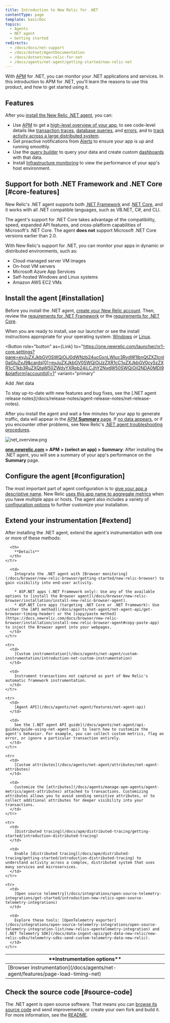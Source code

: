 ```yaml
---
title: Introduction to New Relic for .NET
contentType: page
template: basicDoc
topics:
  - Agents
  - NET agent
  - Getting started
redirects:
  - /docs/docs/net-support
  - /docs/dotnet/AgentDocumentation
  - /docs/dotnet/new-relic-for-net
  - /docs/agents/net-agent/getting-started/new-relic-net
---
```



With [APM](/docs/apm) for .NET, you can monitor your .NET applications and services. In this introduction to APM for .NET, you'll learn the reasons to use this product, and how to get started using it.

## Features

After you [install the New Relic .NET agent](/docs/agents/net-agent/installation/install-enable-new-relic-net-agent), you can:

* Use [APM](/docs/apm/new-relic-apm/getting-started/welcome-new-relic-apm) to get a [high-level overview of your app](/docs/apm/applications-menu/monitoring/apm-overview-page), to see code-level details like [transaction traces](/docs/apm/transactions/transaction-traces/transaction-traces), [database queries](/docs/apm/transactions/transaction-traces/sql-statements), and [errors](/docs/apm/applications-menu/events/view-apm-error-analytics), and to [track activity across a large distributed system](/docs/apm/distributed-tracing/getting-started/introduction-distributed-tracing).
* Get proactive notifications from [Alerts](/docs/alerts/alert-policies/understanding-alert-policies/alerting-new-relic) to ensure your app is up and running smoothly.
* Use the [query builder](/docs/query-your-data/explore-query-data/query-builder/use-advanced-nrql-mode-specify-data) to query your data and create custom [dashboards](/docs/query-your-data/explore-query-data/dashboards/introduction-new-relic-one-dashboards) with that data.
* Install [Infrastructure monitoring](/docs/infrastructure/new-relic-infrastructure/installation/install-infrastructure-windows-server) to view the performance of your app's host environment.

## Support for both .NET Framework and .NET Core [#core-features]

New Relic's .NET agent supports both [.NET Framework](https://docs.newrelic.com/docs/agents/net-agent/getting-started/compatibility-requirements-net-framework-agent) and .[NET Core](https://docs.newrelic.com/docs/agents/net-agent/getting-started/net-agent-compatibility-requirements-net-core), and it works with all .NET compatible languages, such as VB.NET, C#, and CLI.

The agent's support for .NET Core takes advantage of the compatibility, speed, expanded API features, and cross-platform capabilities of Microsoft's .NET Core. The agent **does not** support Microsoft .NET Core versions earlier than 2.0.

With New Relic's support for .NET, you can monitor your apps in dynamic or distributed environments, such as:

* Cloud-managed server VM images
* On-host VM servers
* Microsoft Azure App Services
* Self-hosted Windows and Linux systems
* Amazon AWS EC2 VMs

## Install the agent [#installation]

Before you install the .NET agent, [create your New Relic account](/docs/accounts-partnerships/accounts/account-setup/creating-your-new-relic-account). Then, review the [requirements for .NET Framework](/docs/agents/net-agent/getting-started/compatibility-requirements-net-framework-agent) or the [requirements for .NET Core](/docs/agents/net-agent/getting-started/compatibility-requirements-net-core-20-agent).

When you are ready to install, use our launcher or see the install instructions appropriate for your operating system: [Windows](/docs/agents/net-agent/installation/install-net-agent-windows) or [Linux](/docs/agents/net-agent/installation/install-net-agent-linux).

<Button
  role="button"
  as={Link}
  to="https://one.newrelic.com/launcher/nr1-core.settings?pane=eyJuZXJkbGV0SWQiOiJ0dWNzb24ucGxnLWluc3RydW1lbnQtZXZlcnl0aGluZyJ9&cards[0]=eyJuZXJkbGV0SWQiOiJzZXR1cC1uZXJkbGV0cy5zZXR1cC1kb3RuZXQtaW50ZWdyYXRpb24iLCJhY2NvdW50SWQiOjI2NDA0MDl9&platform[accountId]=1"
  variant="primary"
>
  Add .Net data
</Button>

<Callout variant="tip">
  To stay up-to-date with new features and bug fixes, see the [.NET agent release notes](/docs/release-notes/agent-release-notes/net-release-notes).
</Callout>

After you install the agent and wait a few minutes for your app to generate traffic, data will appear in the [APM **Summary** page](/docs/apm/applications-menu/monitoring/apm-overview-page). If [no data appears](/docs/agents/net-agent/troubleshooting/no-data-appears-net), or if you encounter other problems, see New Relic's [.NET agent troubleshooting procedures](/docs/agents/net-agent/troubleshooting).

![net_overview.png](./images/net_overview.png "net_overview.png")

**[one.newrelic.com](https://one.newrelic.com) > APM > (select an app) > Summary**: After installing the .NET agent, you will see a summary of your app's performance on the **Summary** page.

## Configure the agent [#configuration]

The most important part of agent configuration is to [give your app a descriptive name](/docs/agents/net-agent/installation-configuration/name-your-net-application). New Relic [uses this app name to aggregate metrics](/docs/agents/manage-apm-agents/app-naming/name-your-application#app-name) when you have multiple apps or hosts. The agent also includes a variety of [configuration options](/docs/agents/net-agent/installation-configuration/net-agent-configuration) to further customize your installation.

## Extend your instrumentation [#extend]

After installing the .NET agent, extend the agent's instrumentation with one or more of these methods:

<Table>
  <thead>
    <tr>
      <th style={{ width: "200px" }}>
        **Instrumentation options**
      </th>

      <th>
        **Details**
      </th>
    </tr>
  </thead>

  <tbody>
    <tr>
      <td>
        [Browser instrumentation](/docs/agents/net-agent/features/page-load-timing-net)
      </td>

      <td>
        Integrate the .NET agent with [Browser monitoring](/docs/browser/new-relic-browser/getting-started/new-relic-browser) to gain visibility into end-user activity.

        * ASP.NET apps (.NET Framework only): Use any of the available options to [install the Browser agent](/docs/browser/new-relic-browser/installation/install-new-relic-browser-agent).
        * ASP.NET Core apps (targeting .NET Core or .NET Framework): Use either the [API method](/docs/agents/net-agent/net-agent-api/get-browser-timing-header) or the [copy/paste method](https://docs.newrelic.com/docs/browser/new-relic-browser/installation/install-new-relic-browser-agent#copy-paste-app) to inject the Browser agent into your webpages.
      </td>
    </tr>

    <tr>
      <td>
        [Custom instrumentation](/docs/agents/net-agent/custom-instrumentation/introduction-net-custom-instrumentation)
      </td>

      <td>
        Instrument transactions not captured as part of New Relic's automatic framework instrumentation.
      </td>
    </tr>

    <tr>
      <td>
        [Agent API](/docs/agents/net-agent/features/net-agent-api)
      </td>

      <td>
        See the [.NET agent API guide](/docs/agents/net-agent/api-guides/guide-using-net-agent-api) to learn how to customize the agent's behavior. For example, you can collect custom metrics, flag an error, or ignore a particular transaction entirely.
      </td>
    </tr>

    <tr>
      <td>
        [Custom attributes](/docs/agents/net-agent/attributes/net-agent-attributes)
      </td>

      <td>
        Customize the [attributes](/docs/agents/manage-apm-agents/agent-metrics/agent-attributes) attached to transactions. Customizing attributes allows you to avoid sending sensitive attributes, or to collect additional attributes for deeper visibility into your transactions.
      </td>
    </tr>

    <tr>
      <td>
        [Distributed tracing](/docs/apm/distributed-tracing/getting-started/introduction-distributed-tracing)
      </td>

      <td>
        Enable [distributed tracing](/docs/apm/distributed-tracing/getting-started/introduction-distributed-tracing) to understand activity across a complex, distributed system that uses many services and microservices.
      </td>
    </tr>

    <tr>
      <td>
        [Open source telemetry](/docs/integrations/open-source-telemetry-integrations/get-started/introduction-new-relics-open-source-telemetry-integrations)
      </td>

      <td>
        Explore these tools: [OpenTelemetry exporter](/docs/integrations/open-source-telemetry-integrations/open-source-telemetry-integration-list/new-relics-opentelemetry-integration) and [.NET Telemetry SDK](/docs/data-ingest-apis/get-data-new-relic/new-relic-sdks/telemetry-sdks-send-custom-telemetry-data-new-relic).
      </td>
    </tr>
  </tbody>
</Table>

## Check the source code [#source-code]

The .NET agent is open source software. That means you can [browse its source code](https://github.com/newrelic/newrelic-dotnet-agent) and send improvements, or create your own fork and build it. For more information, see the [README](https://github.com/newrelic/newrelic-dotnet-agent/blob/main/README.md).
